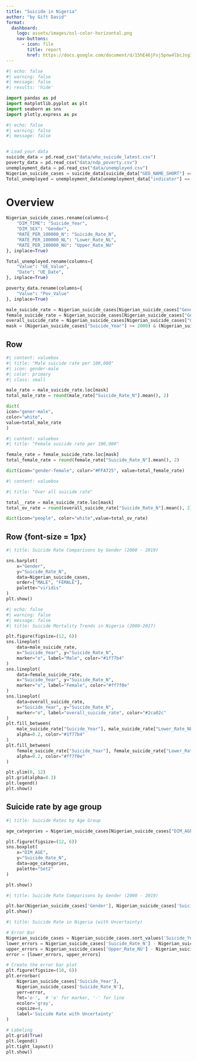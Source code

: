```yaml
---
title: "Suicide in Nigeria"
author: "by Gift David"
format:
  dashboard:
    logo: assets/images/osl-color-horizontal.png
    nav-buttons:
      - icon: file
        title: report
        href: https://docs.google.com/document/d/15hE46jFvj5pnw4lbcJsg3NOOu0spqng-XktD4CuAUO4/edit?usp=sharing
---
```


```python
#| echo: false
#| warning: false
#| message: false
#| results: 'hide'

import pandas as pd
import matplotlib.pyplot as plt
import seaborn as sns
import plotly.express as px

```

```python
#| echo: false
#| warning: false
#| message: false


# Load your data
suicide_data = pd.read_csv("data/who_suicide_latest.csv")
poverty_data = pd.read_csv("data/ndp_poverty.csv")
unemployment_data = pd.read_csv("data/unemployed.csv")
Nigerian_suicide_cases = suicide_data[suicide_data["GEO_NAME_SHORT"] == "Nigeria"]
Total_unemployed = unemployment_data[unemployment_data["indicator"] == "Total Unemployed"]
```
# Overview

```python
Nigerian_suicide_cases.rename(columns={
    "DIM_TIME": "Suicide_Year",
    "DIM_SEX": "Gender",
    "RATE_PER_100000_N": "Suicide_Rate_N",
    "RATE_PER_100000_NL": "Lower_Rate_NL",
    "RATE_PER_100000_NU": "Upper_Rate_NU"
}, inplace=True)

Total_unemployed.rename(columns={
    "Value": "UE_Value",
    "Date": "UE_Date",
}, inplace=True)

poverty_data.rename(columns={
    "Value": "Pov_Value"
}, inplace=True)

male_suicide_rate = Nigerian_suicide_cases[Nigerian_suicide_cases["Gender"] == "MALE"]
female_suicide_rate = Nigerian_suicide_cases[Nigerian_suicide_cases["Gender"] == "FEMALE"]
overall_suicide_rate = Nigerian_suicide_cases[Nigerian_suicide_cases["Gender"] == "TOTAL"]
mask = (Nigerian_suicide_cases["Suicide_Year"] >= 2000) & (Nigerian_suicide_cases["Suicide_Year"] <= 2019)

```

## Row

```python
#| content: valuebox
#| title: "Male suicide rate per 100,000"
#| icon: gender-male
#| color: primary
#| class: small

male_rate = male_suicide_rate.loc[mask]
total_male_rate = round(male_rate["Suicide_Rate_N"].mean(), 2)

dict(
icon="gener-male",
color="white",
value=total_male_rate
)
```

```python
#| content: valuebox
#| title: "Female suicide rate per 100,000"

female_rate = female_suicide_rate.loc[mask]
total_female_rate = round(female_rate["Suicide_Rate_N"].mean(), 2)

dict(icon="gender-female", color="#FFA725", value=total_female_rate)
```

```python
#| content: valuebox

#| title: "Over all suicide rate"

total__rate = male_suicide_rate.loc[mask]
total_ov_rate = round(overall_suicide_rate["Suicide_Rate_N"].mean(), 2)

dict(icon="people", color="white",value=total_ov_rate)
```




## Row {font-size = 1px}
```python
#| title: Suicide Rate Comparisons by Gender (2000 - 2019)

sns.barplot(
    x="Gender",
    y="Suicide_Rate_N",
    data=Nigerian_suicide_cases,
    order=["MALE", "FEMALE"],
    palette="viridis"
)
plt.show()
```
```python
#| echo: false
#| warning: false
#| message: false
#| title: Suicide Mortality Trends in Nigeria (2000-2017)

plt.figure(figsize=(12, 6))
sns.lineplot(
    data=male_suicide_rate,
    x="Suicide_Year", y="Suicide_Rate_N",
    marker="o", label="Male", color="#1f77b4"
)
sns.lineplot(
    data=female_suicide_rate,
    x="Suicide_Year", y="Suicide_Rate_N",
    marker="o", label="Female", color="#ff7f0e"
)
sns.lineplot(
    data=overall_suicide_rate,
    x="Suicide_Year", y="Suicide_Rate_N",
    marker="o", label="overall_suicide_rate", color="#2ca02c"
)
plt.fill_between(
    male_suicide_rate["Suicide_Year"], male_suicide_rate["Lower_Rate_NL"], male_suicide_rate["Upper_Rate_NU"],
    alpha=0.2, color="#1f77b4"
)
plt.fill_between(
    female_suicide_rate["Suicide_Year"], female_suicide_rate["Lower_Rate_NL"], female_suicide_rate["Upper_Rate_NU"],
    alpha=0.2, color="#ff7f0e"
)

plt.ylim(0, 12)
plt.grid(alpha=0.3)
plt.legend()
plt.show()

```

## Suicide rate by age group {.tabset}
```python
#| title: Suicide Rates by Age Group

age_categories = Nigerian_suicide_cases[Nigerian_suicide_cases["DIM_AGE"].notna()]

plt.figure(figsize=(12, 6))
sns.boxplot(
    x="DIM_AGE",
    y="Suicide_Rate_N",
    data=age_categories,
    palette="Set2"
)

plt.show()
```

```python
#| title: Suicide Rate Comparisons by Gender (2000 - 2019)

plt.bar(Nigerian_suicide_cases['Gender'], Nigerian_suicide_cases['Suicide_Rate_N'])
plt.show()
```


```python
#| title: Suicide Rate in Nigeria (with Uncertainty)

# Error Bar
Nigerian_suicide_cases = Nigerian_suicide_cases.sort_values('Suicide_Year')
lower_errors = Nigerian_suicide_cases['Suicide_Rate_N'] - Nigerian_suicide_cases['Lower_Rate_NL']
upper_errors = Nigerian_suicide_cases['Upper_Rate_NU'] - Nigerian_suicide_cases['Suicide_Rate_N']
error = [lower_errors, upper_errors]

# Create the error bar plot
plt.figure(figsize=(10, 6))
plt.errorbar(
    Nigerian_suicide_cases['Suicide_Year'],
    Nigerian_suicide_cases['Suicide_Rate_N'],
    yerr=error,
    fmt='o-',  # 'o' for marker, '-' for line
    ecolor='gray',
    capsize=4,
    label='Suicide Rate with Uncertainty'
)

# Labeling
plt.grid(True)
plt.legend()
plt.tight_layout()
plt.show()

```



